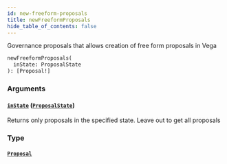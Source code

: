 ```yaml
---
id: new-freeform-proposals
title: newFreeformProposals
hide_table_of_contents: false
---
```



Governance proposals that allows creation of free form proposals in Vega

```graphql
newFreeformProposals(
  inState: ProposalState
): [Proposal!]
```


### Arguments

#### [`inState`](#) ([`ProposalState`](/docs/mainnet/graphql/enums/proposal-state))

Returns only proposals in the specified state. Leave out to get all proposals


### Type

#### [`Proposal`](/docs/mainnet/graphql/objects/proposal)






